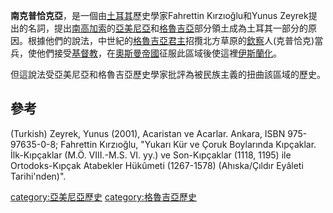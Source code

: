 {{roughtranslation}}
'''南克普恰克亞'''，是一個由[[土耳其|土耳其]]歷史學家Fahrettin Kırzıoğlu和Yunus Zeyrek提出的名詞，提出[[南高加索|南高加索]]的[[亞美尼亞|亞美尼亞]]和[[格魯吉亞|格魯吉亞]]部分領土成為土耳其一部分的原因。根據他們的說法，中世紀的[[格魯吉亞君主|格魯吉亞君主]]招攬北方草原的[[欽察|欽察]]人(克普恰克)當兵，使他們接受[[基督教|基督教]]，在[[奧斯曼帝國|奧斯曼帝國]]征服此區域後使這裡[[伊斯蘭化|伊斯蘭化]]。

但這說法受亞美尼亞和格魯吉亞歷史學家批評為被民族主義的扭曲該區域的歷史。

==參考==
(Turkish) Zeyrek, Yunus (2001), Acaristan ve Acarlar. Ankara, ISBN 975-97635-0-8;
Fahrettin Kırzıoğlu, "Yukarı Kür ve Çoruk Boylarında Kıpçaklar. İlk-Kıpçaklar (M.Ö. VIII.-M.S. VI. yy.) ve Son-Kıpçaklar (1118, 1195) ile Ortodoks-Kıpçak Atabekler Hükûmeti (1267-1578) (Ahıska/Çıldır Eyâleti Tarihi'nden)".

[[category:亞美尼亞歷史|category:亞美尼亞歷史]]
[[category:格魯吉亞歷史|category:格魯吉亞歷史]]